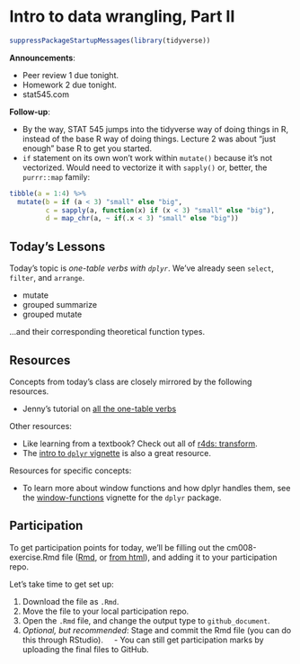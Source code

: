 # Intro to data wrangling, Part II

```r
suppressPackageStartupMessages(library(tidyverse))
```


__Announcements__:

- Peer review 1 due tonight.
- Homework 2 due tonight.
- stat545.com

__Follow-up__: 

- By the way, STAT 545 jumps into the tidyverse way of doing things in R, instead of the base R way of doing things. Lecture 2 was about "just enough" base R to get you started.
- `if` statement on its own won't work within `mutate()` because it's not vectorized. Would need to vectorize it with `sapply()` or, better, the `purrr::map` family:

```r
tibble(a = 1:4) %>% 
  mutate(b = if (a < 3) "small" else "big",
         c = sapply(a, function(x) if (x < 3) "small" else "big"),
         d = map_chr(a, ~ if(.x < 3) "small" else "big"))
```



## Today's Lessons

Today's topic is _one-table verbs with `dplyr`_. We've already seen `select`, `filter`, and `arrange`. 

- mutate
- grouped summarize
- grouped mutate

...and their corresponding theoretical function types. 

## Resources

Concepts from today's class are closely mirrored by the following resources.

- Jenny's tutorial on [all the one-table verbs](http://stat545.com/block010_dplyr-end-single-table.html)

Other resources:

- Like learning from a textbook? Check out all of [r4ds: transform](http://r4ds.had.co.nz/transform.html).
- The [intro to `dplyr` vignette](https://cran.r-project.org/web/packages/dplyr/vignettes/dplyr.html) is also a great resource. 

Resources for specific concepts:

- To learn more about window functions and how dplyr handles them, see the [window-functions](https://cran.r-project.org/web/packages/dplyr/vignettes/window-functions.html) vignette for the `dplyr` package. 

## Participation

To get participation points for today, we'll be filling out the cm008-exercise.Rmd file ([Rmd](https://github.com/STAT545-UBC/Classroom/blob/master/notes/cm008-exercise.Rmd), or [from html](http://stat545.com/Classroom/notes/cm008-exercise.nb.html)), and adding it to your participation repo. 

Let's take time to get set up:

1. Download the file as `.Rmd`. 
2. Move the file to your local participation repo.
3. Open the `.Rmd` file, and change the output type to `github_document`.
4. _Optional, but recommended_: Stage and commit the Rmd file (you can do this through RStudio).
    - You can still get participation marks by uploading the final files to GitHub.
